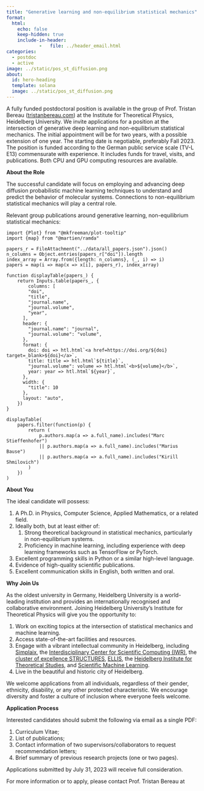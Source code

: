 ```yaml
---
title: "Generative learning and non-equilibrium statistical mechanics"
format:
  html:
    echo: false
    keep-hidden: true
    include-in-header:
            -   file: ../header_email.html
categories:
  - postdoc
  - active
image: ../static/pos_st_diffusion.png
about:
  id: hero-heading
  template: solana
  image: ../static/pos_st_diffusion.png
---
```



:::{#hero-heading}


:::

A fully funded postdoctoral position is available in the group of Prof. Tristan Bereau ([tristanbereau.com](https://tristanbereau.com)) at the Institute for Theoretical Physics, Heidelberg University. We invite applications for a position at the intersection of generative deep learning and non-equilibrium statistical mechanics. The initial appointment will be for two years, with a possible extension of one year. The starting date is negotiable, preferably Fall 2023. The position is funded according to the German public service scale (TV-L E13) commensurate with experience. It includes funds for travel, visits, and publications. Both CPU and GPU computing resources are available.


**About the Role**

The successful candidate will focus on employing and advancing deep diffusion probabilistic machine learning techniques to understand and predict the behavior of molecular systems. Connections to non-equilibrium statistical mechanics will play a central role.

Relevant group publications around generative learning, non-equilibrium statistical mechanics:

```ojs
import {Plot} from "@mkfreeman/plot-tooltip"
import {map} from "@martien/ramda"

papers_r = FileAttachment("../data/all_papers.json").json()
n_columns = Object.entries(papers_r["doi"]).length
index_array = Array.from({length: n_columns}, (_, i) => i)
papers = map(i => map(x => x[i], papers_r), index_array)

function displayTable(papers_) {
    return Inputs.table(papers_, {
        columns: [
        "doi",
        "title",
        "journal.name",
        "journal.volume",
        "year",
      ],
      header: {
        "journal.name": "journal",
        "journal.volume": "volume",
      },
      format: {
        doi: doi => htl.html`<a href=https://doi.org/${doi} target=_blank>${doi}</a>`,
        title: title => htl.html`${title}`,
        "journal.volume": volume => htl.html`<b>${volume}</b>`,
        year: year => htl.html`${year}`,
      },
      width: {
        "title": 10
      },
      layout: "auto",
    })
}

displayTable(
    papers.filter(function(p) {
        return (
            p.authors.map(a => a.full_name).includes("Marc Stieffenhofer")
            || p.authors.map(a => a.full_name).includes("Marius Bause")
            || p.authors.map(a => a.full_name).includes("Kirill Shmilovich")
        )
    })
)
```

**About You**

The ideal candidate will possess:

1. A Ph.D. in Physics, Computer Science, Applied Mathematics, or a related field.
2. Ideally both, but at least either of:
    1. Strong theoretical background in statistical mechanics, particularly in non-equilibrium systems.
    3. Proficiency in machine learning, including experience with deep learning frameworks such as TensorFlow or PyTorch.
4. Excellent programming skills in Python or a similar high-level language.
5. Evidence of high-quality scientific publications.
6. Excellent communication skills in English, both written and oral.

**Why Join Us**

As the oldest university in Germany, Heidelberg University is a world-leading institution and provides an internationally recognised and collaborative environment. Joining Heidelberg University's Institute for Theoretical Physics will give you the opportunity to:

1. Work on exciting topics at the intersection of statistical mechanics and machine learning.
1. Access state-of-the-art facilities and resources.
1. Engage with a vibrant intellectual community in Heidelberg, including [Simplaix](https://www.h-its.org/research/simplaix/), the [Interdisciplinary Center for Scientific Computing (IWR)](https://typo.iwr.uni-heidelberg.de/home), the [cluster of excellence STRUCTURES](https://www.structures.uni-heidelberg.de/index.php), [ELLIS](https://www.ellis-life-heidelberg.eu), the [Heidelberg Institute for Theoretical Studies](https://www.h-its.org), and [Scientific Machine Learning](https://www.mlai.uni-heidelberg.de/en).
1. Live in the beautiful and historic city of Heidelberg.

We welcome applications from all individuals, regardless of their gender, ethnicity, disability, or any other protected characteristic. We encourage diversity and foster a culture of inclusion where everyone feels welcome.

**Application Process**

Interested candidates should submit the following via email as a single PDF:

1. Curriculum Vitae;
1. List of publications;
1. Contact information of two supervisors/collaborators to request recommendation letters;
1. Brief summary of previous research projects (one or two pages).

Applications submitted by July 31, 2023 will receive full consideration.

For more information or to apply, please contact Prof. Tristan Bereau at <span id="email-placeholder"></span>


